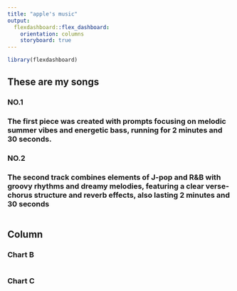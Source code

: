 ```yaml
---
title: "apple's music"
output: 
  flexdashboard::flex_dashboard:
    orientation: columns
    storyboard: true
---
```


```r
library(flexdashboard)
```

## These are my songs

### NO.1

### The first piece was created with prompts focusing on melodic summer vibes and energetic bass, running for 2 minutes and 30 seconds.

### NO.2

### The second track combines elements of J-pop and R&B with groovy rhythms and dreamy melodies, featuring a clear verse-chorus structure and reverb effects, also lasting 2 minutes and 30 seconds

```r

```

## Column {data-width="350"}

### Chart B

```r

```

### Chart C

```r

```
